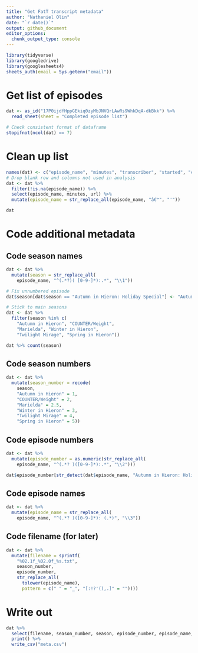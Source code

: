 ```yaml
---
title: "Get FatT transcript metadata"
author: "Nathaniel Olin"
date: "`r date()`"
output: github_document
editor_options: 
  chunk_output_type: console
---
```


```r
library(tidyverse)
library(googledrive)
library(googlesheets4)
sheets_auth(email = Sys.getenv("email"))
```

# Get list of episodes

```r
dat <- as_id("17P0ijdfHppGEkiq0zyMbJNVQrLAwRs9WhkDqA-dkBkk") %>%
  read_sheet(sheet = "Completed episode list")

# Check consistent format of dataframe
stopifnot(ncol(dat) == 7)
```

# Clean up list

```r
names(dat) <- c("episode_name", "minutes", "transcriber", "started", "complete", "url", "notes")
# Drop blank row and columns not used in analysis
dat <- dat %>% 
  filter(!is.na(episode_name)) %>%
  select(episode_name, minutes, url) %>%
  mutate(episode_name = str_replace_all(episode_name, "â€™", "'"))

dat
```

# Code additional metadata

## Code season names

```r
dat <- dat %>%
  mutate(season = str_replace_all(
    episode_name, "^(.*?)( [0-9-]*):.*", "\\1"))

# Fix unnumbered episode
dat$season[dat$season == "Autumn in Hieron: Holiday Special"] <- "Autumn in Hieron"

# Stick to main seasons
dat <- dat %>%
  filter(season %in% c(
    "Autumn in Hieron", "COUNTER/Weight", 
    "Marielda", "Winter in Hieron", 
    "Twilight Mirage", "Spring in Hieron"))

dat %>% count(season)
```

## Code season numbers

```r
dat <- dat %>%
  mutate(season_number = recode(
    season,
    "Autumn in Hieron" = 1,
    "COUNTER/Weight" = 2,
    "Marielda" = 2.5,
    "Winter in Hieron" = 3,
    "Twilight Mirage" = 4,
    "Spring in Hieron" = 5))
```


## Code episode numbers

```r
dat <- dat %>%
  mutate(episode_number = as.numeric(str_replace_all(
    episode_name, "^(.*? )([0-9-]*):.*", "\\2")))

dat$episode_number[str_detect(dat$episode_name, "Autumn in Hieron: Holiday Special")] <- NA
```

## Code episode names

```r
dat <- dat %>%
  mutate(episode_name = str_replace_all(
    episode_name, "^(.*? )([0-9-]*): (.*)", "\\3"))
```

## Code filename (for later)

```r
dat <- dat %>%
  mutate(filename = sprintf(
    "%02.1f_%02.0f_%s.txt", 
    season_number, 
    episode_number, 
    str_replace_all(
      tolower(episode_name), 
      pattern = c(" " = "_", "[:!?'(),.]" = ""))))
```

# Write out

```r
dat %>%
  select(filename, season_number, season, episode_number, episode_name, minutes, url) %>%
  print() %>%
  write_csv("meta.csv")
```

